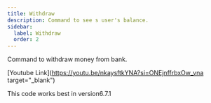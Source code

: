 ```yaml
---
title: Withdraw
description: Command to see s user's balance.
sidebar:
  label: Withdraw
  order: 2
---
```



Command to withdraw money from bank.

<YouTube id="nkaysftkYNA" />

[Youtube Link](https://youtu.be/nkaysftkYNA?si=ONEjnffrbxOw_vna target="\_blank")

This code works best in version6.7.1
